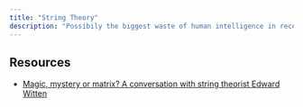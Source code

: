 ```yaml
---
title: "String Theory"
description: "Possibily the biggest waste of human intelligence in recent history"
---
```


## Resources

- [Magic, mystery or matrix? A conversation with string theorist Edward Witten](https://www.joachim-herz-stiftung.de/en/about-us/prices/hamburg-prize-for-theoretical-physics/edward-witten)